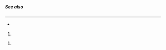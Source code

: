 {{also|Appendix:Variations of "o"|0|㇣|ㅇ|◯}}
{{character info}}
{{commonscat}}
=={{zh-l|□}}==
{{zh-see|零|v}}

=====See also=====
{{Chinese-numbers|一|二|三}}

{{coinage|zh|Wu Zetian|nat=Chinese|occ=empress regnant}} {{w|Chinese characters of Empress Wu}}{{zh-see|星|v}}

{{zh-cat|Beginning}}
{{cln|zh|cardinal numbers|digits|numeral symbols|numerals}}

----

* {{ja-l|零}}
{{head|ja|symbol}}

# {{non-gloss definition|Used to write [[zero]] in [[kanji]] [[positional notation]].}}
#: {{ja-x|二〇〇%七%年%七%月%二三%日|にせん%しち% ねん% しち%がつ% にじゅうさん%にち|2007 July 23}}

{{head|ja|symbol}}

# {{misspelling of|ja|○|t=circle}}

{{cln|ja|numeral symbols|sort=0}}